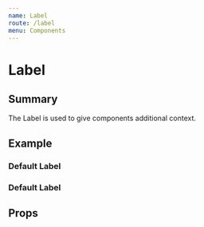 ```yaml
---
name: Label
route: /label
menu: Components
---
```





# Label

## Summary

The Label is used to give components additional context.

## Example

### Default Label

<Playground>
  <Label children="Label Text"/>
</Playground>

### Default Label

<Playground>
  <Label children="Label Text" color={Colors.slate} />
</Playground>

## Props

<Props of={Label} />
